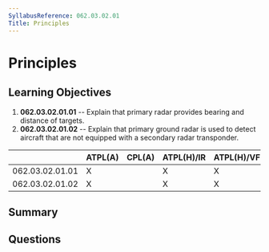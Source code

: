 ```yaml
---
SyllabusReference: 062.03.02.01
Title: Principles
---
```


# Principles

## Learning Objectives

1. **062.03.02.01.01** -- Explain that primary radar provides bearing and
   distance of targets.
2. **062.03.02.01.02** -- Explain that primary ground radar is used to detect
   aircraft that are not equipped with a secondary radar transponder.

|                 | ATPL(A) | CPL(A) | ATPL(H)/IR | ATPL(H)/VFR | CPL(H) | IR  | CBIR(A) |
| --------------- | ------- | ------ | ---------- | ----------- | ------ | --- | ------- |
| 062.03.02.01.01 | X       |        | X          | X           |        | X   | X       |
| 062.03.02.01.02 | X       |        | X          | X           |        | X   | X       |

## Summary

## Questions
